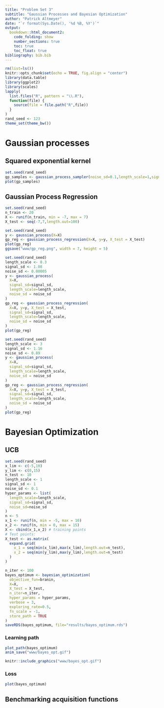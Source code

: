 ```yaml
---
title: "Problem Set 3"
subtitle: "Gaussian Processes and Bayesian Optimization"
author: "Patrick Altmeyer"
date: "`r format(Sys.Date(), '%d %B, %Y')`"
output: 
  bookdown::html_document2:
    code_folding: show
    number_sections: true
    toc: true
    toc_float: true
bibliography: bib.bib
---
```


```r
rm(list=ls())
knitr::opts_chunk$set(echo = TRUE, fig.align = "center")
library(data.table)
library(ggplot2)
library(scales)
lapply(
  list.files("R", pattern = "\\.R"),
  function(file) {
    source(file = file.path("R",file))
  }
)
rand_seed <- 123
theme_set(theme_bw())
```

# Gaussian processes

## Squared exponential kernel

```r
set.seed(rand_seed)
gp_samples <- gaussian_process_sampler(noise_sd=0.1,length_scale=1,signal_sd=1)
plot(gp_samples)
```

## Gaussian Process Regression

```r
set.seed(rand_seed)
n_train <- 20
X <- runif(n_train, min = -7, max = 7)
X_test <- seq(-7,7,length.out=100)
```

```r
set.seed(rand_seed)
y <- gaussian_process(X=X)
gp_reg <- gaussian_process_regression(X=X, y=y, X_test = X_test)
plot(gp_reg)
ggsave("www/gp_reg.png", width = 7, height = 5)
```

```r
set.seed(rand_seed)
length_scale <- 0.3
signal_sd <- 1.08
noise_sd <- 0.00005
y <- gaussian_process(
  X=X, 
  signal_sd=signal_sd, 
  length_scale=length_scale, 
  noise_sd = noise_sd
)
gp_reg <- gaussian_process_regression(
  X=X, y=y, X_test = X_test, 
  signal_sd=signal_sd, 
  length_scale=length_scale, 
  noise_sd = noise_sd
)
plot(gp_reg)
```

```r
set.seed(rand_seed)
length_scale <- 3
signal_sd <- 1.16
noise_sd <- 0.89
y <- gaussian_process(
  X=X, 
  signal_sd=signal_sd, 
  length_scale=length_scale, 
  noise_sd = noise_sd
)
gp_reg <- gaussian_process_regression(
  X=X, y=y, X_test = X_test, 
  signal_sd=signal_sd, 
  length_scale=length_scale, 
  noise_sd = noise_sd
)
plot(gp_reg)
```

# Bayesian Optimization

## UCB

```r
set.seed(rand_seed)
x_lim <- c(-5,10)
y_lim <- c(0,15)
n_test <- 10
length_scale <- 1
signal_sd <- 1
noise_sd <- 0.1
hyper_params <- list(
  length_scale=length_scale,
  signal_sd=signal_sd,
  noise_sd=noise_sd
)
n <- 5
x_1 <- runif(n, min = -5, max = 10)
x_2 <- runif(n, min = 0, max = 15)
X <- cbind(x_1,x_2) # training points
# Test points:
X_test <- as.matrix(
  expand.grid( 
    x_1 = seq(min(x_lim),max(x_lim),length.out=n_test),
    x_2 = seq(min(y_lim),max(y_lim),length.out=n_test)
  )
)
```

```r
n_iter <- 100
bayes_optimum <- bayesian_optimization(
  objective_fun=branin,
  X=X, 
  X_test = X_test,
  n_iter=n_iter,
  hyper_params = hyper_params,
  verbose = 3,
  exploring_rate=0.5,
  fn_scale = -1,
  store_path = TRUE
)
saveRDS(bayes_optimum, file="results/bayes_optimum.rds")
```

### Learning path

```r
plot_path(bayes_optimum)
anim_save("www/bayes_opt.gif")
```

```r
knitr::include_graphics("www/bayes_opt.gif")
```


### Loss

```r
plot(bayes_optimum)
```

## Benchmarking acquisition functions


